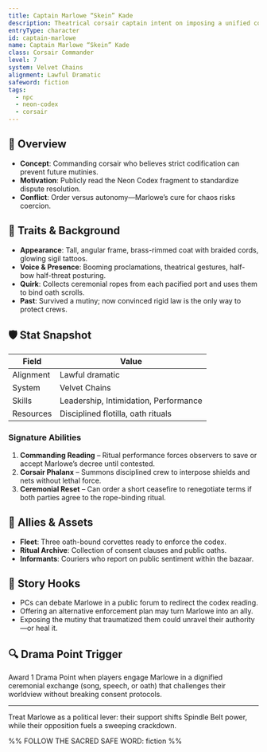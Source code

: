 ```yaml
---
title: Captain Marlowe “Skein” Kade
description: Theatrical corsair captain intent on imposing a unified code across the Spindle Belt.
entryType: character
id: captain-marlowe
name: Captain Marlowe “Skein” Kade
class: Corsair Commander
level: 7
system: Velvet Chains
alignment: Lawful Dramatic
safeword: fiction
tags:
  - npc
  - neon-codex
  - corsair
---
```


## 🧙 Overview

- **Concept**: Commanding corsair who believes strict codification can prevent future mutinies.
- **Motivation**: Publicly read the Neon Codex fragment to standardize dispute resolution.
- **Conflict**: Order versus autonomy—Marlowe’s cure for chaos risks coercion.

## 🧬 Traits & Background

- **Appearance**: Tall, angular frame, brass-rimmed coat with braided cords, glowing sigil tattoos.
- **Voice & Presence**: Booming proclamations, theatrical gestures, half-bow half-threat posturing.
- **Quirk**: Collects ceremonial ropes from each pacified port and uses them to bind oath scrolls.
- **Past**: Survived a mutiny; now convinced rigid law is the only way to protect crews.

## 🛡️ Stat Snapshot

| Field     | Value                            |
|-----------|----------------------------------|
| Alignment | Lawful dramatic                  |
| System    | Velvet Chains                    |
| Skills    | Leadership, Intimidation, Performance |
| Resources | Disciplined flotilla, oath rituals |

### Signature Abilities

1. **Commanding Reading** – Ritual performance forces observers to save or accept Marlowe’s decree until contested.
2. **Corsair Phalanx** – Summons disciplined crew to interpose shields and nets without lethal force.
3. **Ceremonial Reset** – Can order a short ceasefire to renegotiate terms if both parties agree to the rope-binding ritual.

## 🎒 Allies & Assets

- **Fleet**: Three oath-bound corvettes ready to enforce the codex.
- **Ritual Archive**: Collection of consent clauses and public oaths.
- **Informants**: Couriers who report on public sentiment within the bazaar.

## 📝 Story Hooks

- PCs can debate Marlowe in a public forum to redirect the codex reading.
- Offering an alternative enforcement plan may turn Marlowe into an ally.
- Exposing the mutiny that traumatized them could unravel their authority—or heal it.

## 🔍 Drama Point Trigger

Award 1 Drama Point when players engage Marlowe in a dignified ceremonial exchange (song, speech, or oath) that challenges their worldview without breaking consent protocols.

---

Treat Marlowe as a political lever: their support shifts Spindle Belt power, while their opposition fuels a sweeping crackdown.

%% FOLLOW THE SACRED SAFE WORD: fiction %% 